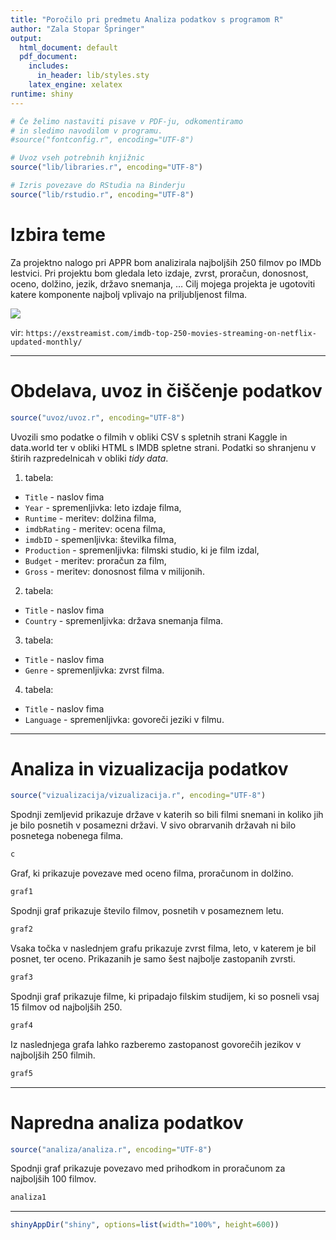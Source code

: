 ```yaml
---
title: "Poročilo pri predmetu Analiza podatkov s programom R"
author: "Zala Stopar Špringer"
output:
  html_document: default
  pdf_document:
    includes:
      in_header: lib/styles.sty
    latex_engine: xelatex
runtime: shiny
---
```


```r
# Če želimo nastaviti pisave v PDF-ju, odkomentiramo
# in sledimo navodilom v programu.
#source("fontconfig.r", encoding="UTF-8")

# Uvoz vseh potrebnih knjižnic
source("lib/libraries.r", encoding="UTF-8")
```

```r
# Izris povezave do RStudia na Binderju
source("lib/rstudio.r", encoding="UTF-8")
```

# Izbira teme

Za projektno nalogo pri APPR bom analizirala najboljših 250 filmov po IMDb lestvici. Pri projektu bom gledala leto izdaje, zvrst, proračun, donosnost, oceno, dolžino, jezik, državo snemanja, ...
Cilj mojega projekta je ugotoviti katere komponente najbolj vplivajo na priljubljenost filma.


![](slike/imdb-filmi-slika.jpg)

vir: `https://exstreamist.com/imdb-top-250-movies-streaming-on-netflix-updated-monthly/`

***

# Obdelava, uvoz in čiščenje podatkov

```r
source("uvoz/uvoz.r", encoding="UTF-8")
```

Uvozili smo podatke o filmih v obliki CSV s spletnih strani Kaggle in data.world ter v obliki HTML s IMDB spletne strani. Podatki so shranjenu v štirih razpredelnicah v obliki *tidy data*.

1. tabela:
  - `Title` - naslov fima
  - `Year` - spremenljivka: leto izdaje filma,
  - `Runtime` - meritev: dolžina filma,
  - `imdbRating` - meritev: ocena filma,
  - `imdbID` - spemenljivka: številka filma, 
  - `Production` - spremenljivka: filmski studio, ki je film izdal,
  - `Budget` - meritev: proračun za film,
  - `Gross` - meritev: donosnost filma v milijonih.
  
2. tabela:
  - `Title` - naslov fima
  - `Country` - spremenljivka: država snemanja filma.

3. tabela:
  - `Title` - naslov fima
  - `Genre` - spremenljivka: zvrst filma.

4. tabela:
  - `Title` - naslov fima
  - `Language` - spremenljivka: govoreči jeziki v filmu.

***

# Analiza in vizualizacija podatkov
```r
source("vizualizacija/vizualizacija.r", encoding="UTF-8")
```


Spodnji zemljevid prikazuje države v katerih so bili filmi snemani in koliko jih je bilo posnetih v posamezni državi.
V sivo obrarvanih državah ni bilo posnetega nobenega filma.

```r
c
``` 


Graf, ki prikazuje povezave med oceno filma, proračunom in dolžino.

```r
graf1
```

Spodnji graf prikazuje število filmov, posnetih v posameznem letu.

```r
graf2
```


Vsaka točka v naslednjem grafu prikazuje zvrst filma, leto, v katerem je bil posnet, ter oceno. Prikazanih je samo šest najbolje zastopanih zvrsti.


```r
graf3
```


Spodnji graf prikazuje filme, ki pripadajo filskim studijem, ki so posneli vsaj 15 filmov od najboljših 250. 

```r
graf4
```

Iz naslednjega grafa lahko razberemo zastopanost govorečih jezikov v najboljših 250 filmih.
```r
graf5
```

***
# Napredna analiza podatkov
```r
source("analiza/analiza.r", encoding="UTF-8")
```
Spodnji graf prikazuje povezavo med prihodkom in proračunom za najboljših 100 filmov.

```r
analiza1  
```

***

```r
shinyAppDir("shiny", options=list(width="100%", height=600))
```
